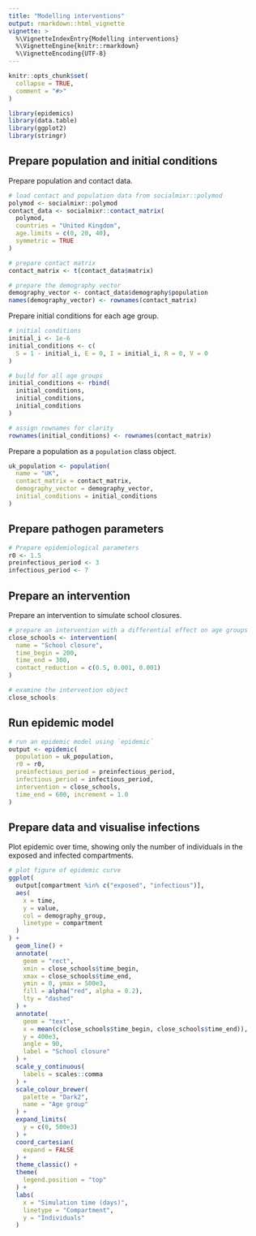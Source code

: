 ```yaml
---
title: "Modelling interventions"
output: rmarkdown::html_vignette
vignette: >
  %\VignetteIndexEntry{Modelling interventions}
  %\VignetteEngine{knitr::rmarkdown}
  %\VignetteEncoding{UTF-8}
---
```


```r
knitr::opts_chunk$set(
  collapse = TRUE,
  comment = "#>"
)
```

```r
library(epidemics)
library(data.table)
library(ggplot2)
library(stringr)
```

## Prepare population and initial conditions

Prepare population and contact data.

```r
# load contact and population data from socialmixr::polymod
polymod <- socialmixr::polymod
contact_data <- socialmixr::contact_matrix(
  polymod,
  countries = "United Kingdom",
  age.limits = c(0, 20, 40),
  symmetric = TRUE
)

# prepare contact matrix
contact_matrix <- t(contact_data$matrix)

# prepare the demography vector
demography_vector <- contact_data$demography$population
names(demography_vector) <- rownames(contact_matrix)
```

Prepare initial conditions for each age group.

```r
# initial conditions
initial_i <- 1e-6
initial_conditions <- c(
  S = 1 - initial_i, E = 0, I = initial_i, R = 0, V = 0
)

# build for all age groups
initial_conditions <- rbind(
  initial_conditions,
  initial_conditions,
  initial_conditions
)

# assign rownames for clarity
rownames(initial_conditions) <- rownames(contact_matrix)
```

Prepare a population as a `population` class object.

```r
uk_population <- population(
  name = "UK",
  contact_matrix = contact_matrix,
  demography_vector = demography_vector,
  initial_conditions = initial_conditions
)
```

## Prepare pathogen parameters

```r
# Prepare epidemiological parameters
r0 <- 1.5
preinfectious_period <- 3
infectious_period <- 7
```

## Prepare an intervention

Prepare an intervention to simulate school closures.

```r
# prepare an intervention with a differential effect on age groups
close_schools <- intervention(
  name = "School closure",
  time_begin = 200,
  time_end = 300,
  contact_reduction = c(0.5, 0.001, 0.001)
)

# examine the intervention object
close_schools
```

## Run epidemic model

```r
# run an epidemic model using `epidemic`
output <- epidemic(
  population = uk_population,
  r0 = r0,
  preinfectious_period = preinfectious_period,
  infectious_period = infectious_period,
  intervention = close_schools,
  time_end = 600, increment = 1.0
)
```

## Prepare data and visualise infections

Plot epidemic over time, showing only the number of individuals in the exposed and infected compartments.

```r
# plot figure of epidemic curve
ggplot(
  output[compartment %in% c("exposed", "infectious")],
  aes(
    x = time,
    y = value,
    col = demography_group,
    linetype = compartment
  )
) +
  geom_line() +
  annotate(
    geom = "rect",
    xmin = close_schools$time_begin,
    xmax = close_schools$time_end,
    ymin = 0, ymax = 500e3,
    fill = alpha("red", alpha = 0.2),
    lty = "dashed"
  ) +
  annotate(
    geom = "text",
    x = mean(c(close_schools$time_begin, close_schools$time_end)),
    y = 400e3,
    angle = 90,
    label = "School closure"
  ) +
  scale_y_continuous(
    labels = scales::comma
  ) +
  scale_colour_brewer(
    palette = "Dark2",
    name = "Age group"
  ) +
  expand_limits(
    y = c(0, 500e3)
  ) +
  coord_cartesian(
    expand = FALSE
  ) +
  theme_classic() +
  theme(
    legend.position = "top"
  ) +
  labs(
    x = "Simulation time (days)",
    linetype = "Compartment",
    y = "Individuals"
  )
```
